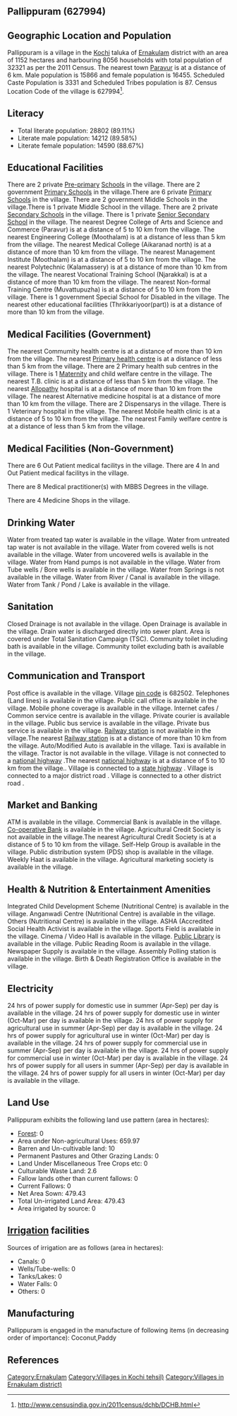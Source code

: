 {{Infobox settlement
| name=Pallippuram
| native_name=
| native_name_lang=
| other_name=
| nickname=
| settlement_type=Village
| image_skyline=
| image_alt=
| image_caption=
| pushpin_map=India Kerala
| pushpin_label_position=right
| pushpin_map_alt=
| pushpin_map_caption=Location in Kerala, India
| latd=
| latm=
| lats=
| latNS=
| longd=
| longm=
| longs=
| longEW=
| coordinates_display=inline,title
| subdivision_type=Country
| subdivision_name={{flag|India}}
| subdivision_type1=[[States and territories of India|State]]
| subdivision_name1=Kerala 
| subdivision_type2=[[List of districts of India|District]]
| subdivision_name2=Ernakulam
| subdivision_type3=Tahsil
| subdivision_name3=Kochi
| website=
| established_title=<!-- Established -->
| established_date=
| founder=
| named_for=
| government_type=
| governing_body=
| unit_pref=Metric=
| area_footnotes=
| area_rank=
| area_total_km2=11.52
| elevation_footnotes=
| elevation_m=
| population_total=32321
| population_as_of=2011
| population_rank=
| population_density_km2=2805
| population_demonym=
| population_footnotes=
| demographics_type1=Languages
| demographics1_title1=Official
| demographics1_info1=[[Malayalam language|Malayalam]]
| timezone1=[[Indian Standard Time|IST]]
| utc_offset1==+5:30
| postal_code_type=[[Postal Index Number|PIN]]
| postal_code=682502
| area_code_type=Telephone code
| area_code=
| registration_plate=
| blank1_name_sec1=Nearest city
| blank1_info_sec1=[[Paravur]]
| blank2_name_sec1=[[Human sex ratio|Sex ratio]]
| blank2_info_sec1=1037 [[male|♂]]/[[female|♀]]
| blank3_name_sec1=Literacy
| blank3_info_sec1=89.11%
| blank1_name_sec2=[[2011 Census of India|2011 census]] code
| blank1_info_sec2=627994
| footnotes=
}}

== Pallippuram (627994) ==

== Geographic Location and Population ==

Pallippuram is a village in the [[Kochi]] taluka of [[Ernakulam]] district with an area of 1152 hectares and harbouring 8056 households with total population of 32321 as per the 2011 Census. The nearest town [[Paravur]] is at a distance of 6 km. Male population is 15866 and female population is 16455. Scheduled Caste Population is 3331 and Scheduled Tribes population is 87. Census Location Code of the village is 627994<ref>http://www.censusindia.gov.in/2011census/dchb/DCHB.html</ref>.


== Literacy ==  
* Total literate population: 28802 (89.11%)
* Literate male population: 14212 (89.58%)
* Literate female population: 14590 (88.67%)


== Educational Facilities ==  
There are 2 private [[Pre-primary]] [[School]]s in the village.
There are 2 government [[Primary School]]s in the village.There are 6 private [[Primary School]]s in the village.
There are 2 government Middle Schools in the village.There is 1 private Middle School in the village.
There are 2 private [[Secondary School]]s in the village.
There is 1 private [[Senior Secondary School]] in the village.
The nearest Degree College of Arts and Science and Commerce (Paravur) is at a distance of 5 to 10 km from the village.
The nearest Engineering College (Moothalam) is at a distance of less than 5 km from the village.
The nearest Medical College (Aikaranad north) is at a distance of more than 10 km from the village.
The nearest Management Institute (Moothalam) is at a distance of 5 to 10 km from the village.
The nearest Polytechnic (Kalamassery) is at a distance of more than 10 km from the village.
The nearest Vocational Training School (Njarakkal) is at a distance of more than 10 km from the village.
The nearest Non-formal Training Centre (Muvattupuzha) is at a distance of 5 to 10 km from the village.
There is 1 government Special School for Disabled in the village.
The nearest other educational facilities (Thrikkariyoor(part)) is at a distance of more than 10 km from the village.


== Medical Facilities (Government) ==
The nearest Commumity health centre is at a distance of more than 10 km from the village.
The nearest [[Primary health centre]] is at a distance of less than 5 km from the village.
There are 2 Primary health sub centres in the village.
There is 1 [[Maternity]] and child welfare centre in the village.
The nearest T.B. clinic is at a distance of less than 5 km from the village.
The nearest [[Allopathy]] hospital is at a distance of more than 10 km from the village.
The nearest Alternative medicine hospital is at a distance of more than 10 km from the village.
There are 2 Dispensarys in the village.
There is 1 Veterinary hospital in the village.
The nearest Mobile health clinic is at a distance of 5 to 10 km from the village.
The nearest Family welfare centre is at a distance of less than 5 km from the village.


== Medical Facilities (Non-Government) ==
There are 6 Out Patient medical facilitys in the village.
There are 4 In and Out Patient medical facilitys in the village.

There are 8 Medical practitioner(s) with MBBS Degrees in the village.



There are 4 Medicine Shops in the village.



== Drinking Water ==
Water from treated tap water is available in the village.
Water from untreated tap water is not available in the village.
Water from covered wells is not available in the village.
Water from uncovered wells is available in the village.
Water from Hand pumps is not available in the village.
Water from Tube wells / Bore wells is available in the village.
Water from Springs is not available in the village.
Water from River / Canal is available in the village.
Water from Tank / Pond / Lake is available in the village.


== Sanitation ==
Closed Drainage is not available in the village.
Open Drainage is available in the village.
Drain water is discharged directly into sewer plant.
Area is covered under Total Sanitation Campaign (TSC).
Community toilet including bath is available in the village.
Community toilet excluding bath is available in the village.


== Communication and Transport ==
Post office is available in the village.
Village [[pin code]] is 682502.
Telephones (Land lines) is available in the village.
Public call office is available in the village.
Mobile phone coverage is available in the village.
Internet cafes / Common service centre is available in the village.
Private courier is available in the village.
Public bus service is available in the village.
Private bus service is available in the village.
[[Railway station]] is not available in the village.The nearest [[Railway station]] is at a distance of more than 10 km from the village.
Auto/Modified Auto is available in the village.
Taxi is available in the village.
Tractor is not available in the village.
Village is not connected to a [[national highway]] .The nearest [[national highway]] is at a distance of 5 to 10 km from the village..
Village is connected to a [[state highway]]  .
Village is connected to a major district road    .
Village is connected to a other district road  .







== Market and Banking ==
ATM is available in the village.
Commercial Bank is available in the village.
[[Co-operative Bank]] is available in the village.
Agricultural Credit Society is not available in the village.The nearest Agricultural Credit Society is at a distance of 5 to 10 km from the village.
Self-Help Group is available in the village.
Public distribution system (PDS) shop is available in the village.
Weekly Haat is available in the village.
Agricultural marketing society is available in the village.


== Health & Nutrition & Entertainment Amenities ==
Integrated Child Development Scheme (Nutritional Centre) is available in the village.
Anganwadi Centre (Nutritional Centre) is available in the village.
Others (Nutritional Centre) is available in the village.
ASHA (Accredited Social Health Activist is available in the village.
Sports Field is available in the village.
Cinema / Video Hall is available in the village.
[[Public Library]] is available in the village.
Public Reading Room is available in the village.
Newspaper Supply is available in the village.
Assembly Polling station is available in the village.
Birth & Death Registration Office is available in the village.


== Electricity ==
24 hrs of power supply for domestic use in summer (Apr-Sep) per day is available in the village.
24 hrs of power supply for domestic use in winter (Oct-Mar) per day is available in the village.
24 hrs of power supply for agricultural use in summer (Apr-Sep) per day is available in the village.
24 hrs of power supply for agricultural use in winter (Oct-Mar) per day is available in the village.
24 hrs of power supply for commercial use in summer (Apr-Sep) per day is available in the village.
24 hrs of power supply for commercial use in winter (Oct-Mar) per day is available in the village.
24 hrs of power supply for all users in summer (Apr-Sep) per day is available in the village.
24 hrs of power supply for all users in winter (Oct-Mar) per day is available in the village.


== Land Use ==
Pallippuram exhibits the following land use pattern (area in hectares):
* [[Forest]]: 0
* Area under Non-agricultural Uses: 659.97
* Barren and Un-cultivable land: 10
* Permanent Pastures and Other Grazing Lands: 0
* Land Under Miscellaneous Tree Crops etc: 0
* Culturable Waste Land: 2.6
* Fallow lands other than current fallows: 0
* Current Fallows: 0
* Net Area Sown: 479.43
* Total Un-irrigated Land Area: 479.43
* Area irrigated by source: 0


== [[Irrigation]] facilities ==
Sources of irrigation are as follows (area in hectares):
* Canals: 0
* Wells/Tube-wells: 0
* Tanks/Lakes: 0
* Water Falls: 0
* Others: 0


== Manufacturing ==
Pallippuram is engaged in the manufacture of following items (in decreasing order of importance): Coconut,Paddy


[[Category:Ernakulam]]
[[Category:Villages in Kochi tehsil)]]
[[Category:Villages in Ernakulam district)]]


== References ==
{{Reflist}}


